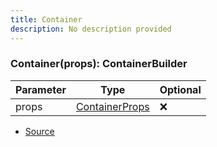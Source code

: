 ```yaml
---
title: Container
description: No description provided
---
```



### Container(props): ContainerBuilder

| Parameter | Type | Optional |
| ----------- | ----------- | ----------- |
| props | [ContainerProps](/docs/api-reference/types/ContainerProps) | ❌ |


- [Source](https://github.com/underctrl-io/commandkit/blob/83ef44f10b86e30835e8636786e5222cac412af9/packages/commandkit/src/components/v2/container.ts#L19)